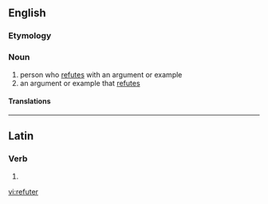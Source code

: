 ==English==

===Etymology===
{{suffix|refute|er}}

===Noun===
{{en-noun}}

# person who [[refute]]s with an argument or example
# an argument or example that [[refute]]s

====Translations====
{{trans-top|person who refutes with an argument or example}}
{{trans-mid}}
{{trans-bottom}}

{{trans-top|an argument or example that refutes}}
{{trans-mid}}
{{trans-bottom}}

----

==Latin==

===Verb===
{{la-verb-form|refūter}}

# {{conjugation of|refuto|refūtō|1|s|pres|pass|sub|lang=la}}


[[vi:refuter]]